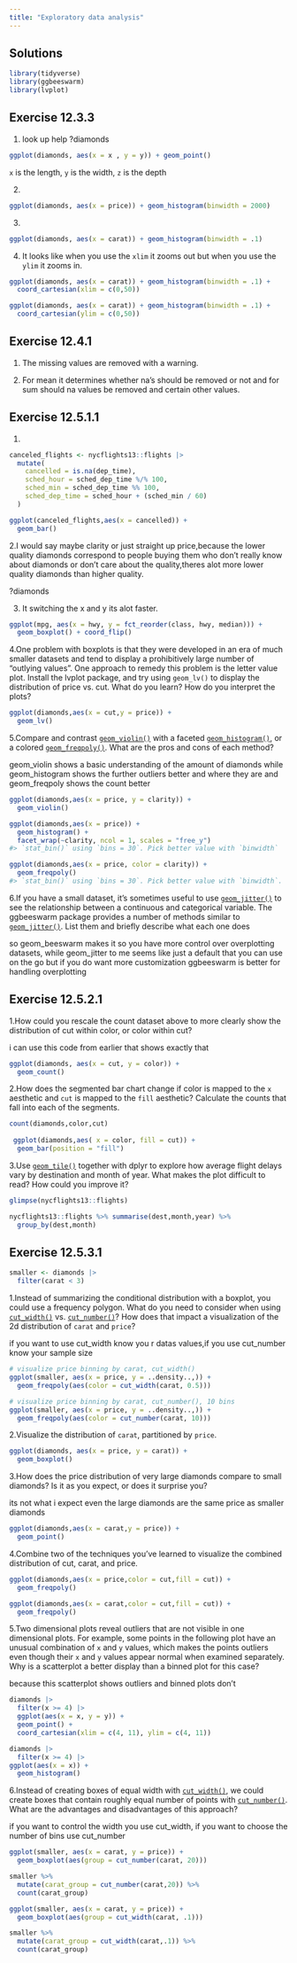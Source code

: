 ```yaml
---
title: "Exploratory data analysis"
---
```



## Solutions

```r
library(tidyverse)
library(ggbeeswarm)
library(lvplot)
```

## Exercise 12.3.3

1. look up help ?diamonds

```r
ggplot(diamonds, aes(x = x , y = y)) + geom_point()
```

`x` is the length, `y` is the width, `z` is the depth

2.

```r
ggplot(diamonds, aes(x = price)) + geom_histogram(binwidth = 2000)
```

3.

```r
ggplot(diamonds, aes(x = carat)) + geom_histogram(binwidth = .1)
```

4. It looks like when you use the `xlim` it zooms out but when you use the `ylim` it zooms in.

```r
ggplot(diamonds, aes(x = carat)) + geom_histogram(binwidth = .1) +
  coord_cartesian(xlim = c(0,50))

ggplot(diamonds, aes(x = carat)) + geom_histogram(binwidth = .1) + 
  coord_cartesian(ylim = c(0,50))
```

## Exercise 12.4.1

1. The missing values are removed with a warning.

2. For mean it determines whether na's should be removed or not and for sum should na values be removed and certain other values.

## Exercise 12.5.1.1

1.

```r
canceled_flights <- nycflights13::flights |> 
  mutate(
    cancelled = is.na(dep_time),
    sched_hour = sched_dep_time %/% 100,
    sched_min = sched_dep_time %% 100,
    sched_dep_time = sched_hour + (sched_min / 60)
  ) 

ggplot(canceled_flights,aes(x = cancelled)) +
  geom_bar()
```

2.I would say maybe clarity or just straight up price,because the lower quality diamonds correspond to people buying them who don't really know about diamonds or don't care about the quality,theres alot more lower quality diamonds than higher quality.

?diamonds

3. It switching the x and y its alot faster.

```r
ggplot(mpg, aes(x = hwy, y = fct_reorder(class, hwy, median))) +
  geom_boxplot() + coord_flip()
```

4.One problem with boxplots is that they were developed in an era of much smaller datasets and tend to display a prohibitively large number of "outlying values". One approach to remedy this problem is the letter value plot. Install the lvplot package, and try using `geom_lv()` to display the distribution of price vs. cut. What do you learn? How do you interpret the plots?



```r
ggplot(diamonds,aes(x = cut,y = price)) +
  geom_lv()
```
5.Compare and contrast [`geom_violin()`](https://ggplot2.tidyverse.org/reference/geom_violin.html) with a faceted [`geom_histogram()`](https://ggplot2.tidyverse.org/reference/geom_histogram.html), or a colored [`geom_freqpoly()`](https://ggplot2.tidyverse.org/reference/geom_histogram.html). What are the pros and cons of each method?

geom_violin shows a basic understanding of the amount of diamonds while geom_histogram shows the further outliers better and where they are and geom_freqpoly shows the count better

```r
ggplot(diamonds,aes(x = price, y = clarity)) +
  geom_violin()
```

```r
ggplot(diamonds,aes(x = price)) +
  geom_histogram() +
  facet_wrap(~clarity, ncol = 1, scales = "free_y")
#> `stat_bin()` using `bins = 30`. Pick better value with `binwidth`
```

```r
ggplot(diamonds,aes(x = price, color = clarity)) +
  geom_freqpoly()
#> `stat_bin()` using `bins = 30`. Pick better value with `binwidth`.
```

6.If you have a small dataset, it's sometimes useful to use [`geom_jitter()`](https://ggplot2.tidyverse.org/reference/geom_jitter.html) to see the relationship between a continuous and categorical variable. The ggbeeswarm package provides a number of methods similar to [`geom_jitter()`](https://ggplot2.tidyverse.org/reference/geom_jitter.html). List them and briefly describe what each one does

so geom_beeswarm makes it so you have more control over overplotting datasets, while geom_jitter to me seems like just a default that you can use on the go but if you do want more customization ggbeeswarm is better for handling overplotting

## Exercise 12.5.2.1

1.How could you rescale the count dataset above to more clearly show the distribution of cut within color, or color within cut?

i can use this code from earlier that shows exactly that

```r

ggplot(diamonds, aes(x = cut, y = color)) +
  geom_count()
```

2.How does the segmented bar chart change if color is mapped to the `x` aesthetic and `cut` is mapped to the `fill` aesthetic? Calculate the counts that fall into each of the segments.

```r
count(diamonds,color,cut)
 
 ggplot(diamonds,aes( x = color, fill = cut)) +
  geom_bar(position = "fill")
```

3.Use [`geom_tile()`](https://ggplot2.tidyverse.org/reference/geom_tile.html) together with dplyr to explore how average flight delays vary by destination and month of year. What makes the plot difficult to read? How could you improve it?

```r
glimpse(nycflights13::flights)

nycflights13::flights %>% summarise(dest,month,year) %>% 
  group_by(dest,month)

```

## Exercise 12.5.3.1

```r
smaller <- diamonds |> 
  filter(carat < 3)
```

1.Instead of summarizing the conditional distribution with a boxplot, you could use a frequency polygon. What do you need to consider when using [`cut_width()`](https://ggplot2.tidyverse.org/reference/cut_interval.html) vs. [`cut_number()`](https://ggplot2.tidyverse.org/reference/cut_interval.html)? How does that impact a visualization of the 2d distribution of `carat` and `price`?

if you want to use cut_width know you r datas values,if you use cut_number know your sample size

```r
# visualize price binning by carat, cut_width()
ggplot(smaller, aes(x = price, y = ..density..,)) +
  geom_freqpoly(aes(color = cut_width(carat, 0.5)))

# visualize price binning by carat, cut_number(), 10 bins
ggplot(smaller, aes(x = price, y = ..density..,)) +
  geom_freqpoly(aes(color = cut_number(carat, 10)))
```

2.Visualize the distribution of `carat`, partitioned by `price`.

```r
ggplot(diamonds, aes(x = price, y = carat)) + 
  geom_boxplot()
```

3.How does the price distribution of very large diamonds compare to small diamonds? Is it as you expect, or does it surprise you?

its not what i expect even the large diamonds are the same price as smaller diamonds

```r

ggplot(diamonds,aes(x = carat,y = price)) +
  geom_point()
```

4.Combine two of the techniques you've learned to visualize the combined distribution of cut, carat, and price.

```r
ggplot(diamonds,aes(x = price,color = cut,fill = cut)) +
  geom_freqpoly()
```

```r
ggplot(diamonds,aes(x = carat,color = cut,fill = cut)) +
  geom_freqpoly()
```

5.Two dimensional plots reveal outliers that are not visible in one dimensional plots. For example, some points in the following plot have an unusual combination of `x` and `y` values, which makes the points outliers even though their `x` and `y` values appear normal when examined separately. Why is a scatterplot a better display than a binned plot for this case?

because this scatterplot shows outliers and binned plots don't

```r
diamonds |> 
  filter(x >= 4) |> 
  ggplot(aes(x = x, y = y)) +
  geom_point() +
  coord_cartesian(xlim = c(4, 11), ylim = c(4, 11))
```

```r
diamonds |> 
  filter(x >= 4) |> 
ggplot(aes(x = x)) +
  geom_histogram()
```

6.Instead of creating boxes of equal width with [`cut_width()`](https://ggplot2.tidyverse.org/reference/cut_interval.html), we could create boxes that contain roughly equal number of points with [`cut_number()`](https://ggplot2.tidyverse.org/reference/cut_interval.html). What are the advantages and disadvantages of this approach?

if you want to control the width you use cut_width, if you want to choose the number of bins use cut_number

```r
ggplot(smaller, aes(x = carat, y = price)) + 
  geom_boxplot(aes(group = cut_number(carat, 20)))

smaller %>% 
  mutate(carat_group = cut_number(carat,20)) %>% 
  count(carat_group)
```

```r
ggplot(smaller, aes(x = carat, y = price)) + 
  geom_boxplot(aes(group = cut_width(carat, .1)))

smaller %>% 
  mutate(carat_group = cut_width(carat,.1)) %>% 
  count(carat_group)
```
